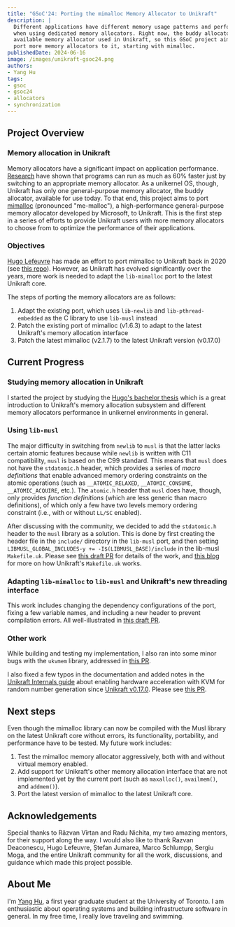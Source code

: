 ```yaml
---
title: "GSoC'24: Porting the mimalloc Memory Allocator to Unikraft"
description: |
  Different applications have different memory usage patterns and perform better
  when using dedicated memory allocators. Right now, the buddy allocator is the only
  available memory allocator used in Unikraft, so this GSoC project aims to 
  port more memory allocators to it, starting with mimalloc.
publishedDate: 2024-06-16
image: /images/unikraft-gsoc24.png
authors:
- Yang Hu
tags:
- gsoc
- gsoc24
- allocators
- synchronization
---
```


## Project Overview

### Memory allocation in Unikraft

Memory allocators have a significant impact on application performance.
[Research](https://dl.acm.org/doi/10.1145/378795.378821) have shown that programs can run as much as 60% faster just by switching to an appropriate memory allocator.
As a unikernel OS, though, Unikraft has only one general-purpose memory allocator, the buddy allocator, available for use today.
To that end, this project aims to port [mimalloc](https://github.com/microsoft/mimalloc) (pronounced "me-malloc"), a high-performance general-purpose memory allocator developed by Microsoft, to Unikraft.
This is the first step in a series of efforts to provide Unikraft users with more memory allocators to choose from to optimize the performance of their applications.

### Objectives

[Hugo Lefeuvre](https://github.com/hlef) has made an effort to port mimalloc to Unikraft back in 2020 (see [this repo](https://github.com/unikraft/lib-mimalloc)).
However, as Unikraft has evolved significantly over the years, more work is needed to adapt the `lib-mimalloc` port to the latest Unikraft core.

The steps of porting the memory allocators are as follows:

1. Adapt the existing port, which uses `lib-newlib` and `lib-pthread-embedded` as the C library to use `lib-musl` instead
1. Patch the existing port of mimalloc (v1.6.3) to adapt to the latest Unikraft's memory allocation interface
1. Patch the latest mimalloc (v2.1.7) to the latest Unikraft version (v0.17.0)

## Current Progress

### Studying memory allocation in Unikraft

I started the project by studying the [Hugo's bachelor thesis](https://os.itec.kit.edu/downloads/2020_BA_Lefeuvre_Toward_Specialization_of_Memory_Management_in_Unikernels.pdf) which is a great introduction to Unikraft's memory allocation subsystem and different memory allocators performance in unikernel environments in general.

### Using `lib-musl`

The major difficulty in switching from `newlib` to `musl` is that the latter lacks certain atomic features because while `newlib` is written with C11 compatibility, `musl` is based on the C99 standard.
This means that `musl` does not have the `stdatomic.h` header, which provides a series of *macro definitions* that enable advanced memory ordering constraints on the atomic operations (such as `__ATOMIC_RELAXED`, `__ATOMIC_CONSUME`, `__ATOMIC_ACQUIRE`, etc.).
The `atomic.h` header that `musl` does have, though, only provides *function definitions* (which are less generic than macro definitions), of which only a few have two levels memory ordering constraint (i.e., with or without `LL/SC` enabled).

After discussing with the community, we decided to add the `stdatomic.h` header to the `musl` library as a solution.
This is done by first creating the header file in the `include/` directory in the `lib-musl` port, and then setting `LIBMUSL_GLOBAL_INCLUDES-y += -I$(LIBMUSL_BASE)/include` in the lib-musl `Makefile.uk`.
Please see [this draft PR](https://github.com/unikraft/lib-musl/pull/80) for details of the work, and [this blog](https://unikraft.org/docs/internals/build-system#makefileuk) for more on how Unikraft's `Makefile.uk` works.

### Adapting `lib-mimalloc` to `lib-musl` and Unikraft's new threading interface

This work includes changing the dependency configurations of the port, fixing a few variable names, and including a new header to prevent compilation errors.
All well-illustrated in [this draft PR](https://github.com/unikraft/lib-mimalloc/pull/12).

### Other work

While building and testing my implementation, I also ran into some minor bugs with the `ukvmem` library, addressed in [this PR](https://github.com/unikraft/unikraft/pull/1447).

I also fixed a few typos in the documentation and added notes in the [Unikraft Internals guide](https://unikraft.org/guides/internals) about enabling hardware acceleration with KVM for random number generation since [Unikraft v0.17.0](https://github.com/unikraft/unikraft/releases/tag/RELEASE-0.17.0).
Please see [this PR](https://github.com/unikraft/docs/pull/405).

## Next steps

Even though the mimalloc library can now be compiled with the Musl library on the latest Unikraft core without errors, its functionality, portability, and performance have to be tested.
My future work includes:

1. Test the mimalloc memory allocator aggressively, both with and without virtual memory enabled.
1. Add support for Unikraft's other memory allocation interface that are not implemented yet by the current port (such as `maxalloc()`, `availmem()`, and `addmem()`).
1. Port the latest version of mimalloc to the latest Unikraft core.

## Acknowledgements

Special thanks to Răzvan Vîrtan and Radu Nichita, my two amazing mentors, for their support along the way.
I would also like to thank Razvan Deaconescu, Hugo Lefeuvre, Ștefan Jumarea, Marco Schlumpp, Sergiu Moga, and the entire Unikraft community for all the work, discussions, and guidance which made this project possible.

## About Me

I'm [Yang Hu](https://linkedin.com/yanghuu531), a first year graduate student at the University of Toronto.
I am enthusiastic about operating systems and building infrastructure software in general.
In my free time, I really love traveling and swimming.
